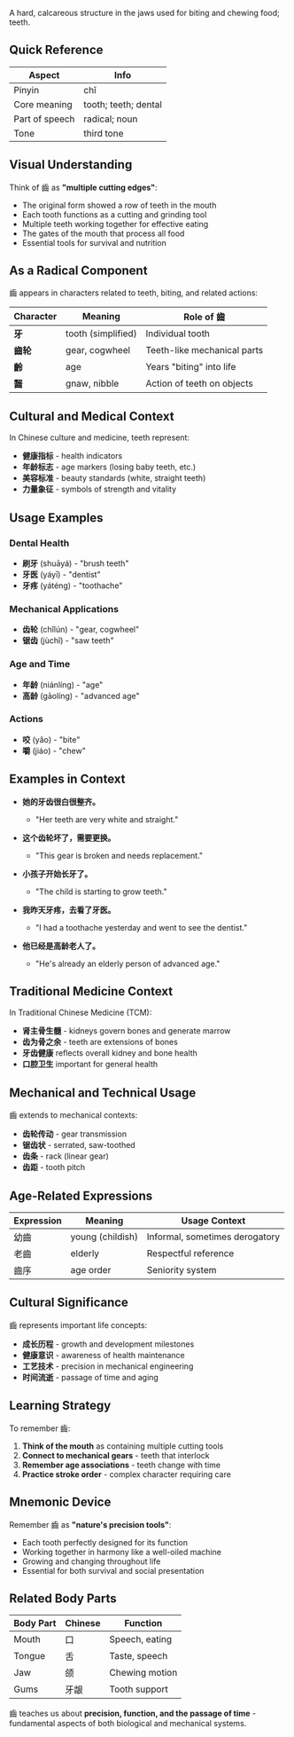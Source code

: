 A hard, calcareous structure in the jaws used for biting and chewing food; teeth.

## Quick Reference

| Aspect         | Info                                  |
| -------------- | ------------------------------------- |
| Pinyin         | chǐ                                   |
| Core meaning   | tooth; teeth; dental                 |
| Part of speech | radical; noun                         |
| Tone           | third tone                            |

## Visual Understanding

Think of 齒 as **"multiple cutting edges"**:

- The original form showed a row of teeth in the mouth
- Each tooth functions as a cutting and grinding tool
- Multiple teeth working together for effective eating
- The gates of the mouth that process all food
- Essential tools for survival and nutrition

## As a Radical Component

齒 appears in characters related to teeth, biting, and related actions:

| Character | Meaning              | Role of 齒                      |
| --------- | -------------------- | ------------------------------- |
| **牙**    | tooth (simplified)   | Individual tooth                |
| **齒轮**  | gear, cogwheel       | Teeth-like mechanical parts     |
| **齡**    | age                  | Years "biting" into life        |
| **齧**    | gnaw, nibble         | Action of teeth on objects      |

## Cultural and Medical Context

In Chinese culture and medicine, teeth represent:

- **健康指标** - health indicators
- **年龄标志** - age markers (losing baby teeth, etc.)
- **美容标准** - beauty standards (white, straight teeth)
- **力量象征** - symbols of strength and vitality

## Usage Examples

### **Dental Health**
- **刷牙** (shuāyá) - "brush teeth"
- **牙医** (yáyī) - "dentist"
- **牙疼** (yáténg) - "toothache"

### **Mechanical Applications**
- **齿轮** (chǐlún) - "gear, cogwheel"
- **锯齿** (jùchǐ) - "saw teeth"

### **Age and Time**
- **年龄** (niánlíng) - "age"
- **高龄** (gāolíng) - "advanced age"

### **Actions**
- **咬** (yǎo) - "bite"
- **嚼** (jiáo) - "chew"

## Examples in Context

- **她的牙齿很白很整齐。**
  - "Her teeth are very white and straight."

- **这个齿轮坏了，需要更换。**
  - "This gear is broken and needs replacement."

- **小孩子开始长牙了。**
  - "The child is starting to grow teeth."

- **我昨天牙疼，去看了牙医。**
  - "I had a toothache yesterday and went to see the dentist."

- **他已经是高龄老人了。**
  - "He's already an elderly person of advanced age."

## Traditional Medicine Context

In Traditional Chinese Medicine (TCM):
- **肾主骨生髓** - kidneys govern bones and generate marrow
- **齿为骨之余** - teeth are extensions of bones
- **牙齿健康** reflects overall kidney and bone health
- **口腔卫生** important for general health

## Mechanical and Technical Usage

齒 extends to mechanical contexts:
- **齿轮传动** - gear transmission
- **锯齿状** - serrated, saw-toothed
- **齿条** - rack (linear gear)
- **齿距** - tooth pitch

## Age-Related Expressions

| Expression | Meaning            | Usage Context           |
| ---------- | ------------------ | ----------------------- |
| 幼齒       | young (childish)   | Informal, sometimes derogatory |
| 老齒       | elderly            | Respectful reference    |
| 齒序       | age order          | Seniority system        |

## Cultural Significance

齒 represents important life concepts:

- **成长历程** - growth and development milestones
- **健康意识** - awareness of health maintenance
- **工艺技术** - precision in mechanical engineering
- **时间流逝** - passage of time and aging

## Learning Strategy

To remember 齒:

1. **Think of the mouth** as containing multiple cutting tools
2. **Connect to mechanical gears** - teeth that interlock
3. **Remember age associations** - teeth change with time
4. **Practice stroke order** - complex character requiring care

## Mnemonic Device

Remember 齒 as **"nature's precision tools"**:
- Each tooth perfectly designed for its function
- Working together in harmony like a well-oiled machine
- Growing and changing throughout life
- Essential for both survival and social presentation

## Related Body Parts

| Body Part | Chinese | Function           |
| --------- | ------- | ------------------ |
| Mouth     | 口      | Speech, eating     |
| Tongue    | 舌      | Taste, speech      |
| Jaw       | 颌      | Chewing motion     |
| Gums      | 牙龈    | Tooth support      |

齒 teaches us about **precision, function, and the passage of time** - fundamental aspects of both biological and mechanical systems.
